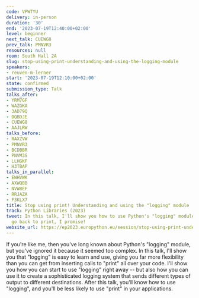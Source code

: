 ```yaml
---
code: VPWTYU
delivery: in-person
duration: '30'
end: '2023-07-19T12:40:00+02:00'
level: beginner
next_talk: CUEWG8
prev_talk: PMNVR3
resources: null
room: South Hall 2A
slug: stop-using-print-understanding-and-using-the-logging-module
speakers:
- reuven-m-lerner
start: '2023-07-19T12:10:00+02:00'
state: confirmed
submission_type: Talk
talks_after:
- YRM7GF
- WAZGKA
- 3AD79Q
- DQBDJE
- CUEWG8
- AAJLRW
talks_before:
- RAXZVW
- PMNVR3
- BCDBBR
- PNVM3S
- LLHGKF
- H3TBAP
talks_in_parallel:
- EWHVWK
- AXWQBB
- NVW8EF
- RRJAZA
- F3KLX7
title: Stop using print! Understanding and using the "logging" module
track: Python Libraries (2023)
tweet: In this talk, I'll show you how to use Python's "logging" module. You'll never
  go back to print, I promise!
website_url: https://ep2023.europython.eu/session/stop-using-print-understanding-and-using-the-logging-module
---
```


If you're like me, then you've long known about Python's "logging" module, but you've ignored it because it seemed too complex. In this talk, I'll show you that "logging" is easy to learn and use, giving you far more flexibility than you can get from inserting calls to "print" all over your code. I'll show you how you can start to use "logging" right away -- but also how you can use it to create a sophisticated logging system that sends different types of output to different destinations. After this talk, you'll know how to use "logging", and you'll be less likely to use "print" in your applications.